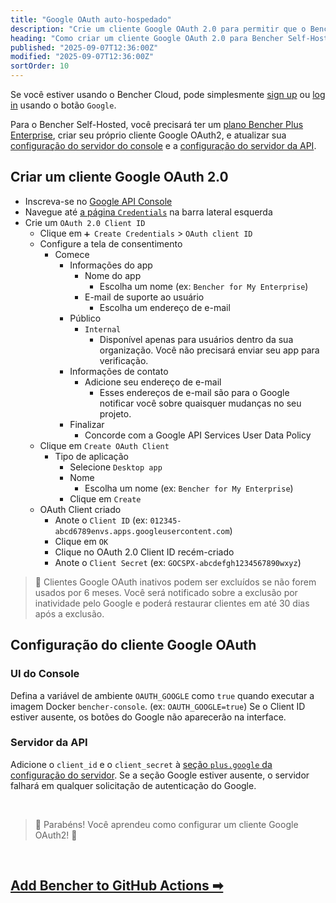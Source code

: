 ```yaml
---
title: "Google OAuth auto-hospedado"
description: "Crie um cliente Google OAuth 2.0 para permitir que o Bencher Self-Hosted autentique com o Google"
heading: "Como criar um cliente Google OAuth 2.0 para Bencher Self-Hosted"
published: "2025-09-07T12:36:00Z"
modified: "2025-09-07T12:36:00Z"
sortOrder: 10
---
```


Se você estiver usando o Bencher Cloud, pode simplesmente [sign up](/auth/signup) ou [log in](/auth/login) usando o botão `Google`.

Para o Bencher Self-Hosted, você precisará ter um [plano Bencher Plus Enterprise][bencher plus enterprise],
criar seu próprio cliente Google OAuth2,
e atualizar sua [configuração do servidor do console][console config] e a [configuração do servidor da API][server config].

[bencher plus enterprise]: /pricing/?level=enterprise
[console config]: /pt/docs/reference/console-config/
[server config]: /pt/docs/reference/server-config/

## Criar um cliente Google OAuth 2.0

- Inscreva-se no [Google API Console][google api console]
- Navegue até [a página `Credentials`][google cloud credentials] na barra lateral esquerda
- Crie um `OAuth 2.0 Client ID`
  - Clique em `➕ Create Credentials` > `OAuth client ID`
  - Configure a tela de consentimento
    - Comece
      - Informações do app
        - Nome do app
          - Escolha um nome (ex: `Bencher for My Enterprise`)
        - E-mail de suporte ao usuário
          - Escolha um endereço de e-mail
      - Público
        - `Internal`
          - Disponível apenas para usuários dentro da sua organização.
            Você não precisará enviar seu app para verificação.
      - Informações de contato
        - Adicione seu endereço de e-mail
          - Esses endereços de e-mail são para o Google notificar você sobre quaisquer mudanças no seu projeto.
      - Finalizar
        - Concorde com a Google API Services User Data Policy
  - Clique em `Create OAuth Client`
    - Tipo de aplicação
      - Selecione `Desktop app`
      - Nome
        - Escolha um nome (ex: `Bencher for My Enterprise`)
      - Clique em `Create`
  - OAuth Client criado
    - Anote o `Client ID` (ex: `012345-abcd6789envs.apps.googleusercontent.com`)
    - Clique em `OK`
    - Clique no OAuth 2.0 Client ID recém-criado
    - Anote o `Client Secret` (ex: `GOCSPX-abcdefgh1234567890wxyz`)

[google api console]: https://console.developers.google.com/
[google cloud credentials]: https://console.cloud.google.com/apis/credentials

> 🐰 Clientes Google OAuth inativos podem ser excluídos se não forem usados por 6 meses.
> Você será notificado sobre a exclusão por inatividade pelo Google e poderá restaurar clientes em até 30 dias após a exclusão.

## Configuração do cliente Google OAuth

### UI do Console
Defina a variável de ambiente `OAUTH_GOOGLE` como `true` quando executar a imagem Docker `bencher-console`. (ex: `OAUTH_GOOGLE=true`)
Se o Client ID estiver ausente, os botões do Google não aparecerão na interface.

### Servidor da API
Adicione o `client_id` e o `client_secret` à [seção `plus.google` da configuração do servidor](/pt/docs/reference/server-config/#plusgoogle).
Se a seção Google estiver ausente, o servidor falhará em qualquer solicitação de autenticação do Google.

<br/>

> 🐰 Parabéns! Você aprendeu como configurar um cliente Google OAuth2! 🎉

<br/>

<h2><a href="/pt/docs/how-to/github-actions/">Add Bencher to GitHub Actions ➡</a></h2>

